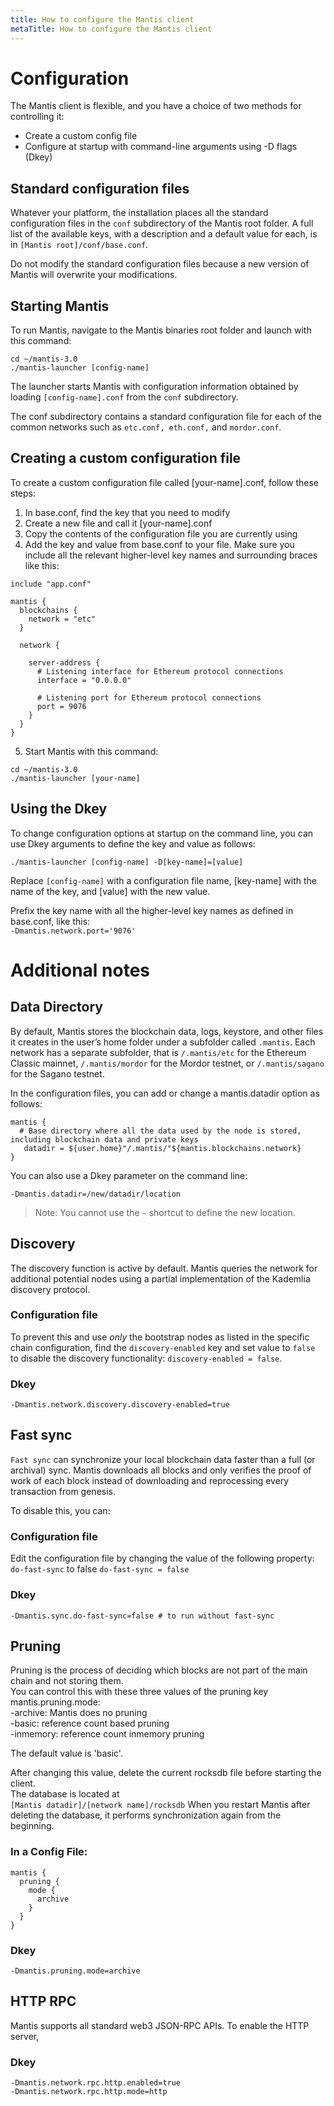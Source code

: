 ```yaml
---
title: How to configure the Mantis client
metaTitle: How to configure the Mantis client
---
```


# Configuration
The Mantis client is flexible, and you have a choice of two methods for controlling it:

 - Create a custom config file
 - Configure at startup with command-line arguments using -D flags (Dkey)

## Standard configuration files
Whatever your platform, the installation places all the standard configuration files in the `conf` subdirectory of the Mantis root folder.
A full list of the available keys, with a description and a default value for each, is in `[Mantis root]/conf/base.conf`.

Do not modify the standard configuration files because a new version of Mantis will overwrite your modifications.

## Starting Mantis
To run Mantis, navigate to the Mantis binaries root folder and launch with this command:

```
cd ~/mantis-3.0
./mantis-launcher [config-name]
```
The launcher starts Mantis with configuration information obtained by loading `[config-name].conf` from the `conf` subdirectory.

The conf subdirectory contains a standard configuration file for each of the common networks such as `etc.conf, eth.conf,` and `mordor.conf`.

## Creating a custom configuration file
To create a custom configuration file called [your-name].conf, follow these steps:
1. In base.conf, find the key that you need to modify
2. Create a new file and call it [your-name].conf
3. Copy the contents of the configuration file you are currently using
4. Add the key and value from base.conf to your file. Make sure you include all the relevant higher-level key names and surrounding braces like this:
```
include "app.conf"

mantis {
  blockchains {
    network = "etc"
  }

  network {

    server-address {
      # Listening interface for Ethereum protocol connections
      interface = "0.0.0.0"

      # Listening port for Ethereum protocol connections
      port = 9076
    }
  }
}
```

5. Start Mantis with this command:
```
cd ~/mantis-3.0
./mantis-launcher [your-name]
``` 

## Using the Dkey
To change configuration options at startup on the command line, you can use Dkey arguments to define the key and value as follows:

```
./mantis-launcher [config-name] -D[key-name]=[value]
```

Replace `[config-name]` with a configuration file name, [key-name] with the name of the key, and [value] with the new value.

Prefix the key name with all the higher-level key names as defined in base.conf, like this:  
`-Dmantis.network.port='9076'`

# Additional notes
## Data Directory
By default, Mantis stores the blockchain data, logs, keystore, and other files it creates in the user’s home folder under a subfolder called `.mantis`. Each network has a separate subfolder, that is `/.mantis/etc` for the Ethereum Classic mainnet, `/.mantis/mordor` for the Mordor testnet, or `/.mantis/sagano` for the Sagano testnet.

In the configuration files, you can add or change a mantis.datadir option as follows:

```
mantis {
  # Base directory where all the data used by the node is stored, including blockchain data and private keys
   datadir = ${user.home}"/.mantis/"${mantis.blockchains.network}
}
```
You can also use a Dkey parameter on the command line:

```
-Dmantis.datadir=/new/datadir/location
```

> Note: You cannot use the `~` shortcut to define the new location.

## Discovery
The discovery function is active by default. Mantis queries the network for additional potential nodes using a partial implementation of the Kademlia discovery protocol.

### Configuration file
To prevent this and use *only* the bootstrap nodes as listed in the specific chain configuration, find the `discovery-enabled` key and set value to `false` to disable the discovery functionality:
`discovery-enabled = false`.

### Dkey
```
-Dmantis.network.discovery.discovery-enabled=true
```

## Fast sync
`Fast sync` can synchronize your local blockchain data faster than a full (or archival) sync. Mantis downloads all blocks and only verifies the proof of work of each block instead of downloading and reprocessing every transaction from genesis.

To disable this, you can:

### Configuration file
Edit the configuration file by changing the value of the following property: `do-fast-sync` to false
`do-fast-sync = false`

### Dkey
```
-Dmantis.sync.do-fast-sync=false # to run without fast-sync
```

## Pruning
Pruning is the process of deciding which blocks are not part of the main chain and not storing them.   
You can control this with these three values of the pruning key mantis.pruning.mode:  
-archive:  Mantis does no pruning  
-basic:    reference count based pruning  
-inmemory: reference count inmemory pruning  

The default value is 'basic'.
  
After changing this value, delete the current rocksdb file before starting the client.   
The database is located at  
`[Mantis datadir]/[network name]/rocksdb`
When you restart Mantis after deleting the database, it performs synchronization again from the beginning.
### In a Config File:
```
mantis {
  pruning {
    mode {
      archive
    }
  }
}
```

### Dkey
```
-Dmantis.pruning.mode=archive
```

## HTTP RPC
Mantis supports all standard web3 JSON-RPC APIs.
To enable the HTTP server,

### Dkey
```
-Dmantis.network.rpc.http.enabled=true
-Dmantis.network.rpc.http.mode=http
```

